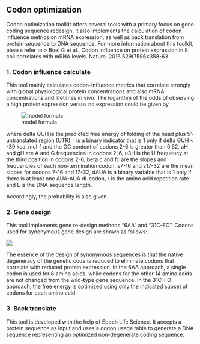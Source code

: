 ## Codon optimization

Codon optimization toolkit offers several tools with a primary focus on gene coding sequence redesign. It also implements the calculation of codon influence metrics on mRNA expression, as well as back translation from protein sequence to DNA sequence. For more information about this toolkit, please refer to 
> Boel G et al., Codon influence on protein expression in E. coli correlates with mRNA levels. Nature. 2016 529(7586):358-63.

### 1. Codon influence calculate

This tool mainly calculates codon-influence metrics that correlate strongly with global physiological protein concentrations and also mRNA concentrations and lifetimes in vivo. The logarithm of the odds of observing a high protein expression versus no expression could be given by

![model formula](model_formula.gif)

where delta GUH is the predicted free energy of folding of the head plus 5'-untranslated region (UTR), I is a binary indicator that is 1 only if delta GUH < -39 kcal mol-1 and the GC content of codons 2-6 is greater than 0.62, aH and gH are A and G frequencies in codons 2-6, u3H is the U frequency at the third position in codons 2-6, beta c and fc are the slopes and frequencies of each non-termination codon, s7-16 and s17-32 are the mean slopes for codons 7-16 and 17-32, dAUA is a binary variable that is 1 only if there is at least one AUA-AUA di-codon, r is the amino acid repetition rate and L is the DNA sequence length.

Accordingly, the probability is also given.

### 2. Gene design

This tool implements gene re-design methods "6AA" and "31C-FO". Codons used for synonymous gene design are shown as follows:

![](reduced_aa.jpg)

The essence of the design of synonymous sequences is that the native degeneracy of the genetic code is reduced to eliminate codons that correlate with reduced protein expression. In the 6AA approach, a single codon is used for 6 amino acids, while codons for the other 14 amino acids are not changed from the wild-type gene sequence. In the 31C-FO approach, the free energy is optimized using only the indicated subset of codons for each amino acid.

### 3. Back translate

This tool is developed with the help of Epoch Life Science. It accepts a protein sequence as input and uses a codon usage table to generate a DNA sequence representing an optimized non-degenerate coding sequence.

